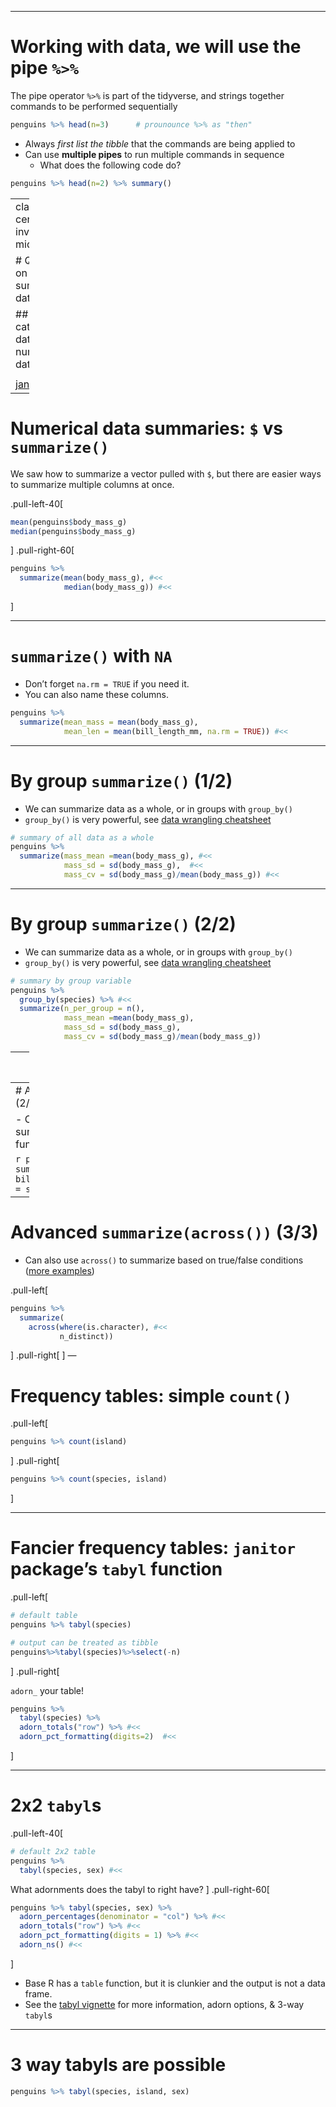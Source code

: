 
---

# Working with data, we will use the pipe `%>%`

The pipe operator `%>%` is part of the tidyverse, and strings together commands to be performed sequentially

```r
penguins %>% head(n=3)      # prounounce %>% as "then"
```

- Always _first list the tibble_ that the commands are being applied to
- Can use __multiple pipes__ to run multiple commands in sequence
    + What does the following code do?

```r
penguins %>% head(n=2) %>% summary()
```
---
class: center, inverse, middle

# Quick tips on summarizing data

## categorical data
## numerical data

<center>
<img src="img/janitor_logo_small.png" width="20%" height="20%">
<img src="img/hex-dplyr.png" width="20%" height="20%">  
</center>

[janitor](https://cran.r-project.org/web/packages/janitor/readme/README.html),   [dplyr](https://dplyr.tidyverse.org/)


---

# Numerical data summaries: `$` vs `summarize()`

We saw how to summarize a vector pulled with `$`, but there are easier ways to summarize multiple columns at once.

.pull-left-40[
```r
mean(penguins$body_mass_g)
median(penguins$body_mass_g)
```
]
.pull-right-60[
```r
penguins %>%
  summarize(mean(body_mass_g), #<<
            median(body_mass_g)) #<<
```
]

---

# `summarize()` with `NA`

- Don't forget `na.rm = TRUE` if you need it.
- You can also name these columns.

```r
penguins %>%
  summarize(mean_mass = mean(body_mass_g), 
            mean_len = mean(bill_length_mm, na.rm = TRUE)) #<<
```


---

# By group `summarize()` (1/2)

- We can summarize data as a whole, or in groups with `group_by()`
- `group_by()` is very powerful, see [data wrangling cheatsheet](https://www.rstudio.com/wp-content/uploads/2015/02/data-wrangling-cheatsheet.pdf)

```r
# summary of all data as a whole
penguins %>% 
  summarize(mass_mean =mean(body_mass_g), #<<
            mass_sd = sd(body_mass_g),  #<<
            mass_cv = sd(body_mass_g)/mean(body_mass_g)) #<<
```

---


# By group `summarize()` (2/2)

- We can summarize data as a whole, or in groups with `group_by()`
- `group_by()` is very powerful, see [data wrangling cheatsheet](https://www.rstudio.com/wp-content/uploads/2015/02/data-wrangling-cheatsheet.pdf)

```r
# summary by group variable
penguins %>% 
  group_by(species) %>% #<<
  summarize(n_per_group = n(), 
            mass_mean =mean(body_mass_g),
            mass_sd = sd(body_mass_g),
            mass_cv = sd(body_mass_g)/mean(body_mass_g))
```

---
# Advanced `summarize(across())` (1/3)

- Can also use `across()` to summarize multiple variables ([more examples](https://www.tidyverse.org/blog/2020/04/dplyr-1-0-0-colwise/))


```r
penguins %>% 
  summarize(across(c(body_mass_g, bill_depth_mm), mean))
```
 

```r
penguins %>%
  summarize(across(where(is.numeric), mean, na.rm=TRUE))
```

---
# Advanced `summarize(across())` (2/3)

- Can also use `across()` to summarize multiple variables *and* functions ([more examples](https://www.tidyverse.org/blog/2020/04/dplyr-1-0-0-colwise/))

```r
penguins %>% 
  summarize(across(c(body_mass_g, bill_depth_mm), 
                   c(m = mean, sd = sd))) #<<
```


---

# Advanced `summarize(across())` (3/3)

- Can also use `across()` to summarize based on true/false conditions ([more examples](https://www.tidyverse.org/blog/2020/04/dplyr-1-0-0-colwise/))

.pull-left[
```r
penguins %>%
  summarize(
    across(where(is.character), #<<
           n_distinct))
```
]
.pull-right[
<center><img src="img/dplyr_across.png" width="100%" height="75%"><a href="https://github.com/allisonhorst/stats-illustrations"><br>Allison Horst</a></center>
]
---

# Frequency tables: simple `count()`

.pull-left[
```r
penguins %>% count(island)
```
]
.pull-right[
```r
penguins %>% count(species, island)
```
]

---

# Fancier frequency tables: `janitor` package's `tabyl` function 

.pull-left[

```r
# default table
penguins %>% tabyl(species)
```

```r
# output can be treated as tibble
penguins%>%tabyl(species)%>%select(-n)
```
]
.pull-right[

`adorn_` your table!
```r
penguins %>% 
  tabyl(species) %>%
  adorn_totals("row") %>% #<<
  adorn_pct_formatting(digits=2)  #<<
```

]


---

# 2x2 `tabyl`s

.pull-left-40[
```r
# default 2x2 table
penguins %>% 
  tabyl(species, sex) #<<
```

What adornments does the tabyl to right have?
]
.pull-right-60[
```r
penguins %>% tabyl(species, sex) %>% 
  adorn_percentages(denominator = "col") %>% #<<
  adorn_totals("row") %>% #<<
  adorn_pct_formatting(digits = 1) %>% #<<
  adorn_ns() #<<
```
]

- Base R has a `table` function, but it is clunkier and the output is not a data frame. 
- See the [tabyl vignette](https://cran.r-project.org/web/packages/janitor/vignettes/tabyls.html) for more information, adorn options, & 3-way `tabyl`s


---
# 3 way tabyls are possible

```r
penguins %>% tabyl(species, island, sex)
```
